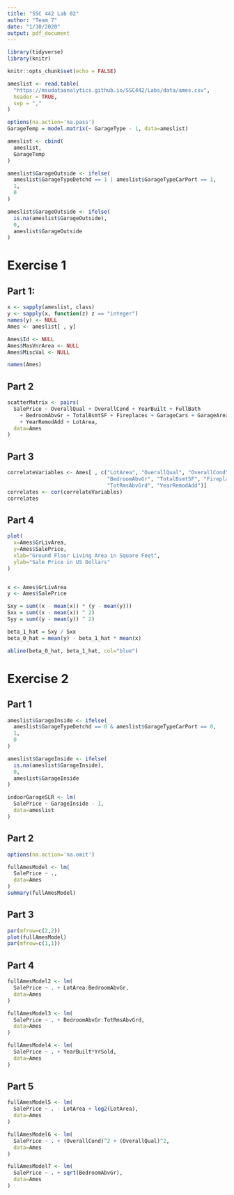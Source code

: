 ```yaml
---
title: "SSC 442 Lab 02"
author: "Team 7"
date: "1/30/2020"
output: pdf_document
---
```


```r
library(tidyverse)
library(knitr)
```

```r
knitr::opts_chunk$set(echo = FALSE)
```

```r
ameslist <- read.table(
  "https://msudataanalytics.github.io/SSC442/Labs/data/ames.csv",
  header = TRUE,
  sep = ","
)

options(na.action='na.pass')
GarageTemp = model.matrix(~ GarageType - 1, data=ameslist)

ameslist <- cbind(
  ameslist, 
  GarageTemp
)

ameslist$GarageOutside <- ifelse(
  ameslist$GarageTypeDetchd == 1 | ameslist$GarageTypeCarPort == 1, 
  1, 
  0
)

ameslist$GarageOutside <- ifelse(
  is.na(ameslist$GarageOutside),
  0,
  ameslist$GarageOutside
)
```



# **Exercise 1**
## Part 1:
```r
x <- sapply(ameslist, class)
y <- sapply(x, function(z) z == "integer")
names(y) <- NULL
Ames <- ameslist[ , y]

Ames$Id <- NULL
Ames$MasVnrArea <- NULL
Ames$MiscVal <- NULL

names(Ames)
```



## Part 2
```r
scatterMatrix <- pairs(
  SalePrice ~ OverallQual + OverallCond + YearBuilt + FullBath 
    + BedroomAbvGr + TotalBsmtSF + Fireplaces + GarageCars + GarageArea + TotRmsAbvGrd
    + YearRemodAdd + LotArea,
  data=Ames
)
```



## Part 3
```r
correlateVariables <- Ames[ , c("LotArea", "OverallQual", "OverallCond", "YearBuilt", "FullBath", 
                                "BedroomAbvGr", "TotalBsmtSF", "Fireplaces", "GarageCars", "GarageArea", 
                                "TotRmsAbvGrd", "YearRemodAdd")]
correlates <- cor(correlateVariables)
correlates
```



## Part 4
```r
plot(
  x=Ames$GrLivArea,
  y=Ames$SalePrice,
  xlab="Ground Floor Living Area in Square Feet",
  ylab="Sale Price in US Dollars"
)


x <- Ames$GrLivArea
y <- Ames$SalePrice

Sxy = sum((x - mean(x)) * (y - mean(y)))
Sxx = sum((x - mean(x)) ^ 2)
Syy = sum((y - mean(y)) ^ 2)

beta_1_hat = Sxy / Sxx
beta_0_hat = mean(y) - beta_1_hat * mean(x)

abline(beta_0_hat, beta_1_hat, col="blue")
```




# **Exercise 2**
## Part 1
```r
ameslist$GarageInside <- ifelse(
  ameslist$GarageTypeDetchd == 0 & ameslist$GarageTypeCarPort == 0, 
  1, 
  0
)

ameslist$GarageInside <- ifelse(
  is.na(ameslist$GarageInside),
  0,
  ameslist$GarageInside
)

indoorGarageSLR <- lm(
  SalePrice ~ GarageInside - 1,
  data=ameslist
)
```



## Part 2
```r
options(na.action='na.omit')

fullAmesModel <- lm(
  SalePrice ~ .,
  data=Ames
)
summary(fullAmesModel)
```



## Part 3
```r
par(mfrow=c(2,2))
plot(fullAmesModel)
par(mfrow=c(1,1))
```



## Part 4
```r
fullAmesModel2 <- lm(
  SalePrice ~ . + LotArea:BedroomAbvGr,
  data=Ames
)

fullAmesModel3 <- lm(
  SalePrice ~ . + BedroomAbvGr:TotRmsAbvGrd,
  data=Ames
)

fullAmesModel4 <- lm(
  SalePrice ~ . + YearBuilt*YrSold,
  data=Ames
)
```



## Part 5
```r
fullAmesModel5 <- lm(
  SalePrice ~ . - LotArea + log2(LotArea),
  data=Ames
)

fullAmesModel6 <- lm(
  SalePrice ~ . + (OverallCond)^2 + (OverallQual)^2,
  data=Ames
)

fullAmesModel7 <- lm(
  SalePrice ~ . + sqrt(BedroomAbvGr),
  data=Ames
)
```